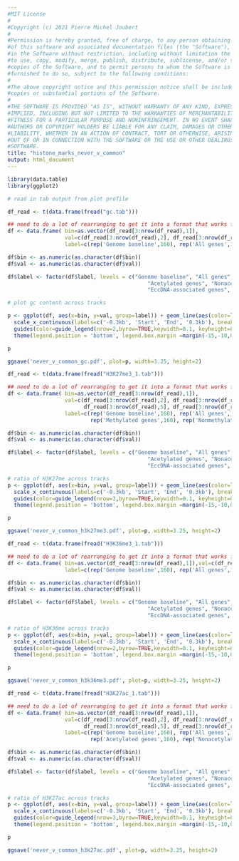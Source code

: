 ```yaml
---
#MIT License
#
#Copyright (c) 2021 Pierre Michel Joubert
#
#Permission is hereby granted, free of charge, to any person obtaining a copy
#of this software and associated documentation files (the "Software"), to deal
#in the Software without restriction, including without limitation the rights
#to use, copy, modify, merge, publish, distribute, sublicense, and/or sell
#copies of the Software, and to permit persons to whom the Software is
#furnished to do so, subject to the following conditions:
#
#The above copyright notice and this permission notice shall be included in all
#copies or substantial portions of the Software.
#
#THE SOFTWARE IS PROVIDED "AS IS", WITHOUT WARRANTY OF ANY KIND, EXPRESS OR
#IMPLIED, INCLUDING BUT NOT LIMITED TO THE WARRANTIES OF MERCHANTABILITY,
#FITNESS FOR A PARTICULAR PURPOSE AND NONINFRINGEMENT. IN NO EVENT SHALL THE
#AUTHORS OR COPYRIGHT HOLDERS BE LIABLE FOR ANY CLAIM, DAMAGES OR OTHER
#LIABILITY, WHETHER IN AN ACTION OF CONTRACT, TORT OR OTHERWISE, ARISING FROM,
#OUT OF OR IN CONNECTION WITH THE SOFTWARE OR THE USE OR OTHER DEALINGS IN THE
#SOFTWARE.
title: "histone_marks_never_v_common"
output: html_document
---
```


```r
library(data.table)
library(ggplot2)
```

```r

# read in tab output from plot profile

df_read <- t(data.frame(fread("gc.tab")))

## need to do a lot of rearranging to get it into a format that works for ggplot
df <- data.frame( bin=as.vector(df_read[3:nrow(df_read),1]),
                  val=c(df_read[3:nrow(df_read),2], df_read[3:nrow(df_read),3], df_read[3:nrow(df_read),4], df_read[3:nrow(df_read),5]),
                  label=c(rep('Genome baseline',160), rep('All genes',160), rep('EccDNA-associated genes',160), rep('EccDNA-absent genes',160)))

df$bin <- as.numeric(as.character(df$bin))
df$val <- as.numeric(as.character(df$val))

df$label <- factor(df$label, levels = c("Genome baseline", "All genes", "Methylated genes", "Nonmethylated genes",
                                            "Acetylated genes", "Nonacetylated genes",
                                            "EccDNA-associated genes", "EccDNA-absent genes"))

# plot gc content across tracks

p <- ggplot(df, aes(x=bin, y=val, group=label)) + geom_line(aes(color=label), lwd=0.5) + theme_classic() +
  scale_x_continuous(labels=c('-0.3kb', 'Start', 'End', '0.3kb'), breaks=c(1,30,130,160)) + xlab('')+theme(axis.text=element_text(size=6), axis.title=element_text(size=8), legend.title=element_blank(), legend.text=element_text(size=8)) + ylab('GC content')  +
  guides(color=guide_legend(nrow=2,byrow=TRUE,keywidth=0.1, keyheight=0.1, default.unit='inch')) +
  theme(legend.position = 'bottom', legend.box.margin =margin(-15,-10,0,-10))

p

ggsave('never_v_common_gc.pdf', plot=p, width=3.25, height=2)

```

```r
df_read <- t(data.frame(fread("H3K27me3_1.tab")))

## need to do a lot of rearranging to get it into a format that works for ggplot
df <- data.frame( bin=as.vector(df_read[3:nrow(df_read),1]),
                  val=c(df_read[3:nrow(df_read),2], df_read[3:nrow(df_read),3], df_read[3:nrow(df_read),4], 
                        df_read[3:nrow(df_read),5], df_read[3:nrow(df_read),6], df_read[3:nrow(df_read),7]),
                  label=c(rep('Genome baseline',160), rep('All genes',160), rep('EccDNA-associated genes',160), rep('EccDNA-absent genes',160),
                          rep('Methylated genes',160), rep('Nonmethylated genes',160)))

df$bin <- as.numeric(as.character(df$bin))
df$val <- as.numeric(as.character(df$val))

df$label <- factor(df$label, levels = c("Genome baseline", "All genes", "Methylated genes", "Nonmethylated genes",
                                            "Acetylated genes", "Nonacetylated genes",
                                            "EccDNA-associated genes", "EccDNA-absent genes"))

# ratio of H3K27me across tracks
p <- ggplot(df, aes(x=bin, y=val, group=label)) + geom_line(aes(color=label), lwd=0.5) + theme_classic() +
  scale_x_continuous(labels=c('-0.3kb', 'Start', 'End', '0.3kb'), breaks=c(1,30,130,160)) + xlab('')+theme(axis.text=element_text(size=6), axis.title=element_text(size=8), legend.title=element_blank(), legend.text=element_text(size=8)) + ylab('H3K27me3')  +
  guides(color=guide_legend(nrow=3,byrow=TRUE,keywidth=0.1, keyheight=0.1, default.unit='inch')) +
  theme(legend.position = 'bottom', legend.box.margin =margin(-15,-10,0,-10))

p

ggsave('never_v_common_h3k27me3.pdf', plot=p, width=3.25, height=2)

```

```r
df_read <- t(data.frame(fread("H3K36me3_1.tab")))

## need to do a lot of rearranging to get it into a format that works for ggplot
df <- data.frame( bin=as.vector(df_read[3:nrow(df_read),1]),val=c(df_read[3:nrow(df_read),2], df_read[3:nrow(df_read),3], df_read[3:nrow(df_read),4],df_read[3:nrow(df_read),5]),
                  label=c(rep('Genome baseline',160), rep('All genes',160), rep('EccDNA-associated genes',160), rep('EccDNA-absent genes',160)))

df$bin <- as.numeric(as.character(df$bin))
df$val <- as.numeric(as.character(df$val))

df$label <- factor(df$label, levels = c("Genome baseline", "All genes", "Methylated genes", "Nonmethylated genes",
                                            "Acetylated genes", "Nonacetylated genes",
                                            "EccDNA-associated genes", "EccDNA-absent genes"))

# ratio of H3K36me across tracks
p <- ggplot(df, aes(x=bin, y=val, group=label)) + geom_line(aes(color=label), lwd=0.5) + theme_classic() +
  scale_x_continuous(labels=c('-0.3kb', 'Start', 'End', '0.3kb'), breaks=c(1,30,130,160)) + xlab('')+theme(axis.text=element_text(size=6), axis.title=element_text(size=8), legend.title=element_blank(), legend.text=element_text(size=8)) + ylab('H3K36me3')  +
  guides(color=guide_legend(nrow=2,byrow=TRUE,keywidth=0.1, keyheight=0.1, default.unit='inch')) +
  theme(legend.position = 'bottom', legend.box.margin =margin(-15,-10,0,-10))

p

ggsave('never_v_common_h3k36me3.pdf', plot=p, width=3.25, height=2)
```

```r
df_read <- t(data.frame(fread("H3K27ac_1.tab")))

## need to do a lot of rearranging to get it into a format that works for ggplot
df <- data.frame( bin=as.vector(df_read[3:nrow(df_read),1]),
                  val=c(df_read[3:nrow(df_read),2], df_read[3:nrow(df_read),3], df_read[3:nrow(df_read),4], 
                        df_read[3:nrow(df_read),5], df_read[3:nrow(df_read),6], df_read[3:nrow(df_read),7]),
                  label=c(rep('Genome baseline',160), rep('All genes',160), rep('EccDNA-associated genes',160), rep('EccDNA-absent genes',160),
                          rep('Acetylated genes',160), rep('Nonacetylated genes',160)))

df$bin <- as.numeric(as.character(df$bin))
df$val <- as.numeric(as.character(df$val))

df$label <- factor(df$label, levels = c("Genome baseline", "All genes", "Methylated genes", "Nonmethylated genes",
                                            "Acetylated genes", "Nonacetylated genes",
                                            "EccDNA-associated genes", "EccDNA-absent genes"))

# ratio of H3K27ac across tracks
p <- ggplot(df, aes(x=bin, y=val, group=label)) + geom_line(aes(color=label), lwd=0.5) + theme_classic() +
  scale_x_continuous(labels=c('-0.3kb', 'Start', 'End', '0.3kb'), breaks=c(1,30,130,160)) + xlab('')+theme(axis.text=element_text(size=6), axis.title=element_text(size=8), legend.title=element_blank(), legend.text=element_text(size=8)) + ylab('H3K27ac')  +
  guides(color=guide_legend(nrow=3,byrow=TRUE,keywidth=0.1, keyheight=0.1, default.unit='inch')) +
  theme(legend.position = 'bottom', legend.box.margin =margin(-15,-10,0,-10))

p

ggsave('never_v_common_h3k27ac.pdf', plot=p, width=3.25, height=2)
```

